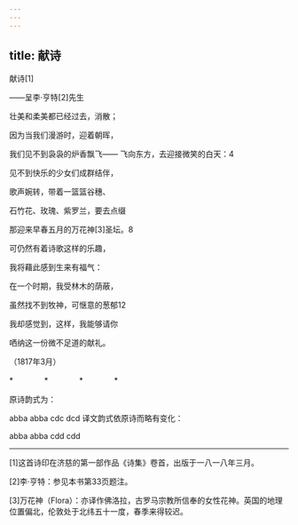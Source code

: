 ```yaml
---
---
---
```

title: 献诗
---



献诗[1]


——呈李·亨特[2]先生

壮美和柔美都已经过去，消散；

因为当我们漫游时，迎着朝晖，

我们见不到袅袅的炉香飘飞—— 飞向东方，去迎接微笑的白天：4





见不到快乐的少女们成群结伴，

歌声婉转，带着一篮篮谷穗、

石竹花、玫瑰、紫罗兰，要去点缀

那迎来早春五月的万花神[3]圣坛。8





可仍然有着诗歌这样的乐趣，

我将藉此感到生来有福气：

在一个时期，我受林木的荫蔽，





虽然找不到牧神，可惬意的葱郁12

我却感觉到，这样，我能够请你

哂纳这一份微不足道的献礼。

（1817年3月）

*　　　　*　　　　*　　　　*

原诗韵式为：

abba abba cdc dcd 译文韵式依原诗而略有变化：

abba abba cdd cdd



* * *



[1]这首诗印在济慈的第一部作品《诗集》卷首，出版于一八一八年三月。

[2]李·亨特：参见本书第33页题注。

[3]万花神（Flora）：亦译作佛洛拉，古罗马宗教所信奉的女性花神。英国的地理位置偏北，伦敦处于北纬五十一度，春季来得较迟。